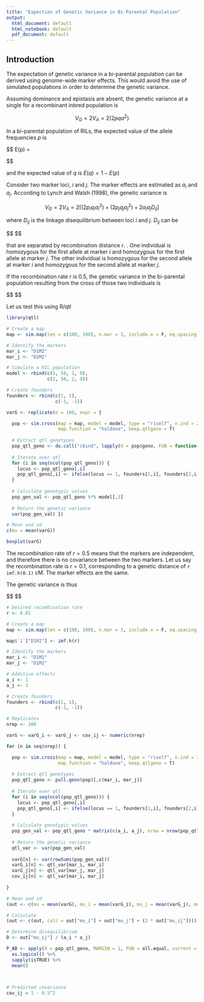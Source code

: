 ```yaml
---
title: "Expection of Genetic Variance in Bi-Parental Population"
output:
  html_document: default
  html_notebook: default
  pdf_document: default
---
```


## Introduction

The expectation of genetic variance in a bi-parental population can be derived using genome-wide marker effects. This would avoid the use of simulated populations in order to determine the genetic variance.

Assuming dominance and epistasis are absent, the genetic variance at a single for a recombinant inbred population is

$$ V_G = 2V_A = 2 (2pqa^2) $$

In a bi-parental population of RILs, the expected value of the allele frequencies $p$ is

$$ E(p) = 
\begin{cases}

0.5, & \text{if parents are polymorphic} \\
1,   & \text{if parents are monomorphic for the first allele} \\
0,   & \text{if parents are monomorphic for the second allele}

\end{cases} $$

and the expected value of $q$ is $E(q) = 1 - E(p)$

Consider two marker loci, $i$ and $j$. The marker effects are estimated as $a_i$ and $a_j$. According to Lynch and Walsh (1998), the genetic variance is

$$ V_G = 2 V_A = 2 [ (2 p_i q_i a_i^2) + (2 p_j q_j a_j^2)  + 2 a_i a_j D_{ij} ] $$

where $D_{ij}$ is the linkage disequilibrium between loci $i$ and $j$. $D_{ij}$ can be

$$  \begin{align}

V_G = 2 V_A &= 2 [ (2 p_i q_i a_i^2) + (2 p_j q_j a_j^2)  + 2 a_i a_j D_{ij} ] \\
  &= 2[ (2(0.5)(0.5)1^2) + (2(0.5)(0.5)2^2) ] \\
  &= 2[ 0.5 + 2 ] \\
  &= 5

\end{align} $$



that are separated by recombination distance $r$. . One individual is homozygous for the first allele at marker $i$ and homozygous for the first allele at marker $j$. The other individual is homozygous for the second allele at marker $i$ and homozygous for the second allele at marker $j$.

If the recombination rate $r$ is 0.5, the genetic variance in the bi-parental population resulting from the cross of those two individuals is

$$ \begin{align}

V_G = 2 V_A &= 2 [ (2p_iq_ia_i^2) + (2p_jq_ja_j^2) ] \\
  &= 2[ (2(0.5)(0.5)1^2) + (2(0.5)(0.5)2^2) ] \\
  &= 2[ 0.5 + 2 ] \\
  &= 5

\end{align} $$


Let us test this using R/qtl

```r

library(qtl)

# Create a map
map <- sim.map(len = c(100, 100), n.mar = 3, include.x = F, eq.spacing = T)

# Identify the markers
mar_i <- "D1M2"
mar_j <- "D2M2"

# Simulate a RIL population
model <- rbind(c(1, 50, 1, 0),
               c(2, 50, 2, 0))

# Create founders
founders <- rbind(c(1, 1),
                  c(-1, -1))

varG <- replicate(n = 100, expr = {

  pop <- sim.cross(map = map, model = model, type = "riself", n.ind = 200, error.prob = 0, missing.prob = 0,
                   map.function = "haldane", keep.qtlgeno = T)
  
  # Extract qtl genotypes
  pop_qtl_geno <- do.call("cbind", lapply(X = pop$geno, FUN = function(chr) chr$data[,2]))
  
  # Iterate over qtl
  for (i in seq(ncol(pop_qtl_geno))) {
    locus <- pop_qtl_geno[,i]
    pop_qtl_geno[,i] <- ifelse(locus == 1, founders[1,i], founders[2,i])
  }
  
  # Calculate genotypic values
  pop_gen_val <- pop_qtl_geno %*% model[,3]
  
  # Return the genetic variance
  var(pop_gen_val) })

# Mean and sd
c(mu = mean(varG))

boxplot(varG)


```

The recombination rate of $r = 0.5$ means that the markers are independent, and therefore there is no covariance between the two markers. Let us say the recombination rate is $r = 0.1$, corresponding to a genetic distance of `r imf.h(0.1)` cM. The marker effects are the same.

The genetic variance is thus

$$ \begin{align}

V_G = 2 V_A &= 2 [ (2p_iq_ia_i^2) + (2p_jq_ja_j^2) ] + 2 cov(i,j) \\
  &= 2[ (2(0.5)(0.5)1^2) + (2(0.5)(0.5)2^2) ] + 2 cov(i,j) \\
  &= 2[ 0.5 + 2 ] + 2 cov(i,j) \\
  &= 5 + 2 cov(i,j)

\end{align} $$


```r

# Desired recombination rate
r <- 0.01

# Create a map
map <- sim.map(len = c(100, 100), n.mar = 3, include.x = F, eq.spacing = T)

map$`1`["D1M2"] <- imf.h(r)

# Identify the markers
mar_i <- "D1M1"
mar_j <- "D1M2"

# Additive effects
a_i <- 1
a_j <- 2

# Create founders
founders <- rbind(c(1, 1),
                  c(-1, -1))

# Replicates
nrep <- 100

varG <- varG_i <- varG_j <- cov_ij <- numeric(nrep)

for (n in seq(nrep)) {

  pop <- sim.cross(map = map, model = model, type = "riself", n.ind = 200, error.prob = 0, missing.prob = 0,
                   map.function = "haldane", keep.qtlgeno = T)
  
  # Extract qtl genotypes
  pop_qtl_geno <- pull.geno(pop)[,c(mar_i, mar_j)]
  
  # Iterate over qtl
  for (i in seq(ncol(pop_qtl_geno))) {
    locus <- pop_qtl_geno[,i]
    pop_qtl_geno[,i] <- ifelse(locus == 1, founders[1,i], founders[2,i])
  }
  
  # Calculate genotypic values
  pop_gen_val <- pop_qtl_geno * matrix(c(a_i, a_j), nrow = nrow(pop_qtl_geno), ncol = 2, byrow = T)
  
  # Return the genetic variance
  qtl_var <- var(pop_gen_val)
  
  varG[n] <- var(rowSums(pop_gen_val))
  varG_i[n] <- qtl_var[mar_i, mar_i]
  varG_j[n] <- qtl_var[mar_j, mar_j]
  cov_ij[n] <- qtl_var[mar_i, mar_j]
  
}

# Mean and sd
(out <- c(mu = mean(varG), mu_i = mean(varG_i), mu_j = mean(varG_j), mu_ij = mean(cov_ij)))

# Calculate
(out <- c(out, calc = out["mu_i"] + out["mu_j"] + (2 * out["mu_ij"])))

# Determine disequilibrium
D <- out["mu_ij"] / (a_i * a_j)

P_AB <- apply(X = pop_qtl_geno, MARGIN = 1, FUN = all.equal, current = founders[1,], check.attributes = F) %>% 
  as.logical() %>% 
  sapply(isTRUE) %>%
  mean()
  


# Predicted covariance
cov_ij = 1 - 0.5^2


```










